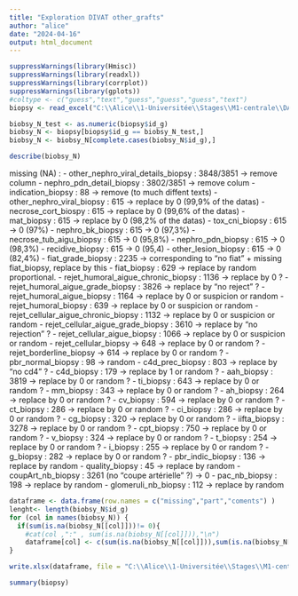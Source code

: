 ---
title: "Exploration DIVAT other_grafts"
author: "alice"
date: "2024-04-16"
output: html_document
---

```{r}
suppressWarnings(library(Hmisc))
suppressWarnings(library(readxl))
suppressWarnings(library(corrplot))
suppressWarnings(library(gplots))
#coltype <- c("guess","text","guess","guess","guess","text")
biopsy <- read_excel("C:\\Alice\\1-Universitée\\Stages\\M1-centrale\\DATAS\\ALICE_DATAS\\ALL_VARIABLES_KiTGENIE2024.xlsx", sheet = "biopsy",na = "NA",col_types = "text")
```

```{r}
biobsy_N_test <- as.numeric(biopsy$id_g)
biobsy_N <- biopsy[biopsy$id_g == biobsy_N_test,]
biobsy_N <- biobsy_N[complete.cases(biobsy_N$id_g),]
```

```{r}
describe(biobsy_N)
```
missing (NA) : - other_nephro_viral_details_biopsy : 3848/3851 -> remove column
               - nephro_pdn_detail_biopsy : 3802/3851 -> remove colum
               - indication_biopsy : 88 -> remove (to much diffent texts)
               - other_nephro_viral_biopsy : 615 -> replace by 0 (99,9% of the datas)
               - necrose_cort_biospy : 615 -> replace by 0 (99,6% of the datas)
               - mat_biopsy : 615 -> replace by 0 (98,2% of the datas)
               - tox_cni_biopsy : 615 -> 0 (97%)
               - nephro_bk_biopsy : 615 -> 0 (97,3%)
               - necrose_tub_aigu_biopsy : 615 -> 0 (95,8%)
               - nephro_pdn_biopsy : 615 -> 0 (98,3%)
               - recidive_biopsy : 615 -> 0 (95,4)
               - other_lesion_biopsy : 615 -> 0 (82,4%)
               - fiat_grade_biopsy : 2235 -> corresponding to "no fiat" + missing fiat_biopsy, replace by this
               - fiat_biopsy : 629 -> replace by random proportional.
               - rejet_humoral_aigue_chronic_biopsy : 1136 -> replace by 0 ?
               - rejet_humoral_aigue_grade_biopsy : 3826 -> replace by "no reject" ?
               - rejet_humoral_aigue_biopsy : 1164 -> replace by 0 or suspicion or random
               - rejet_humoral_biopsy : 639 -> replace by 0 or suspicion or random
               - rejet_cellular_aigue_chronic_biopsy : 1132 -> replace by 0 or suspicion or random
               - rejet_cellular_aigue_grade_biopsy : 3610 -> replace by "no rejection" ?
               - rejet_cellular_aigue_biopsy : 1066 -> replace by 0 or suspicion or random
               - rejet_cellular_biopsy -> 648 -> replace by 0 or random ?
               - rejet_borderline_biopsy -> 614 -> replace by 0 or random ?
               - pbr_normal_biopsy : 98 -> random
               - c4d_prec_biopsy : 803 -> replace by "no cd4" ?
               - c4d_biopsy : 179 -> replace by 1 or random ?
               - aah_biopsy : 3819 -> replace by 0 or random ?
               - ti_biopsy : 643 -> replace by 0 or random ?
               - mm_biopsy : 343 -> replace by 0 or random ?
               - ah_biopsy : 264 -> replace by 0 or random ?
               - cv_biopsy : 594 -> replace by 0 or random ?
               - ct_biopsy : 286 -> replace by 0 or random ?
               - ci_biopsy : 286 -> replace by 0 or random ?
               - cg_biopsy : 320 -> replace by 0 or random ?
               - iifta_biopsy : 3278 -> replace by 0 or random ?
               - cpt_biopsy : 750 -> replace by 0 or random ?
               - v_biopsy : 324 -> replace by 0 or random ?
               - t_biopsy : 254 -> replace by 0 or random ?
               - i_biopsy : 255 -> replace by 0 or random ?
               - g_biopsy : 282 -> replace by 0 or random ?
               - pbr_indic_biopsy : 136 -> replace by random
               - quality_biopsy : 45 -> replace by random
               - coupArt_nb_biopsy : 3261 (no "coupe artérielle" ?) -> 0
               - pac_nb_biopsy : 198 -> replace by random
               - glomeruli_nb_biopsy : 112 -> replace by random
               
```{r}
dataframe <- data.frame(row.names = c("missing","part","coments") )
lenght<- length(biobsy_N$id_g)
for (col in names(biobsy_N)) {
  if(sum(is.na(biobsy_N[[col]]))!= 0){
    #cat(col ,":" , sum(is.na(biobsy_N[[col]])),"\n")
    dataframe[col] <- c(sum(is.na(biobsy_N[[col]])),sum(is.na(biobsy_N[[col]]))/lenght,"random")}
}
```  

```{r}
write.xlsx(dataframe, file = "C:\\Alice\\1-Universitée\\Stages\\M1-centrale\\DATAS\\Describe\\explore\\explore_NA.xlsx",sheetName = "biobsy", append = TRUE)
```

```{r}
summary(biopsy)
```

